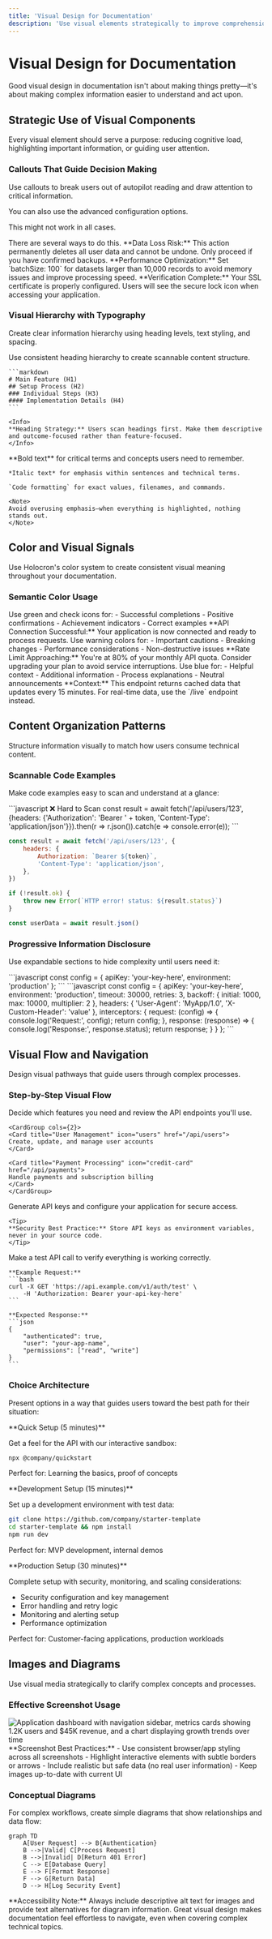 ```yaml
---
title: 'Visual Design for Documentation'
description: 'Use visual elements strategically to improve comprehension, reduce cognitive load, and guide users through complex information.'
---
```


# Visual Design for Documentation

Good visual design in documentation isn't about making things pretty—it's about making complex information easier to understand and act upon.

## Strategic Use of Visual Components

Every visual element should serve a purpose: reducing cognitive load, highlighting important information, or guiding user attention.

### Callouts That Guide Decision Making

Use callouts to break users out of autopilot reading and draw attention to critical information.

<Tabs>
<Tab title="Poor Usage">
<Note>
You can also use the advanced configuration options.
</Note>

<Warning>This might not work in all cases.</Warning>

<Tip>
There are several ways to do this.
</Tip>
</Tab>

<Tab title="Strategic Usage">
<Warning>
**Data Loss Risk:** This action permanently deletes all user data and cannot be undone. Only proceed if you have confirmed backups.
</Warning>

<Tip>
    **Performance Optimization:** Set `batchSize: 100` for datasets larger than
    10,000 records to avoid memory issues and improve processing speed.
</Tip>

<Check>
**Verification Complete:** Your SSL certificate is properly configured. Users will see the secure lock icon when accessing your application.
</Check>
</Tab>
</Tabs>

### Visual Hierarchy with Typography

Create clear information hierarchy using heading levels, text styling, and spacing.

<Steps>
<Step title="Establish clear heading levels">
    Use consistent heading hierarchy to create scannable content structure.

    ```markdown
    # Main Feature (H1)
    ## Setup Process (H2)
    ### Individual Steps (H3)
    #### Implementation Details (H4)
    ```

    <Info>
    **Heading Strategy:** Users scan headings first. Make them descriptive and outcome-focused rather than feature-focused.
    </Info>

</Step>

<Step title="Use emphasis purposefully">
    **Bold text** for critical terms and concepts users need to remember.

    *Italic text* for emphasis within sentences and technical terms.

    `Code formatting` for exact values, filenames, and commands.

    <Note>
    Avoid overusing emphasis—when everything is highlighted, nothing stands out.
    </Note>

</Step>
</Steps>

## Color and Visual Signals

Use Holocron's color system to create consistent visual meaning throughout your documentation.

### Semantic Color Usage

<AccordionGroup>
<Accordion title="Success States (Green/Check)">
Use green and check icons for:
- Successful completions
- Positive confirmations
- Achievement indicators
- Correct examples

<Check>
**API Connection Successful:** Your application is now connected and ready to process requests.
</Check>
</Accordion>

<Accordion title="Warning States (Yellow/Orange)">
Use warning colors for:
- Important cautions
- Breaking changes
- Performance considerations
- Non-destructive issues

<Warning>
**Rate Limit Approaching:** You're at 80% of your monthly API quota. Consider upgrading your plan to avoid service interruptions.
</Warning>
</Accordion>

<Accordion title="Informational States (Blue)">
Use blue for:
- Helpful context
- Additional information
- Process explanations
- Neutral announcements

<Info>
**Context:** This endpoint returns cached data that updates every 15 minutes. For real-time data, use the `/live` endpoint instead.
</Info>
</Accordion>
</AccordionGroup>

## Content Organization Patterns

Structure information visually to match how users consume technical content.

### Scannable Code Examples

Make code examples easy to scan and understand at a glance:

<CodeGroup>
```javascript ❌ Hard to Scan
const result = await fetch('/api/users/123', {headers: {'Authorization': 'Bearer ' + token, 'Content-Type': 'application/json'}}).then(r => r.json()).catch(e => console.error(e));
```

```javascript ✅ Easy to Scan
const result = await fetch('/api/users/123', {
    headers: {
        Authorization: `Bearer ${token}`,
        'Content-Type': 'application/json',
    },
})

if (!result.ok) {
    throw new Error(`HTTP error! status: ${result.status}`)
}

const userData = await result.json()
```

</CodeGroup>

### Progressive Information Disclosure

Use expandable sections to hide complexity until users need it:

<Accordion title="Basic configuration (most users start here)">
```javascript
const config = {
    apiKey: 'your-key-here',
    environment: 'production'
};
```
</Accordion>

<Accordion title="Advanced configuration (when you need more control)">
```javascript
const config = {
    apiKey: 'your-key-here',
    environment: 'production',
    timeout: 30000,
    retries: 3,
    backoff: {
        initial: 1000,
        max: 10000,
        multiplier: 2
    },
    headers: {
        'User-Agent': 'MyApp/1.0',
        'X-Custom-Header': 'value'
    },
    interceptors: {
        request: (config) => {
            console.log('Request:', config);
            return config;
        },
        response: (response) => {
            console.log('Response:', response.status);
            return response;
        }
    }
};
```
</Accordion>

## Visual Flow and Navigation

Design visual pathways that guide users through complex processes.

### Step-by-Step Visual Flow

<Steps>
<Step title="Plan your integration">
    Decide which features you need and review the API endpoints you'll use.

    <CardGroup cols={2}>
    <Card title="User Management" icon="users" href="/api/users">
    Create, update, and manage user accounts
    </Card>

    <Card title="Payment Processing" icon="credit-card" href="/api/payments">
    Handle payments and subscription billing
    </Card>
    </CardGroup>

</Step>

<Step title="Set up authentication">
    Generate API keys and configure your application for secure access.

    <Tip>
    **Security Best Practice:** Store API keys as environment variables, never in your source code.
    </Tip>

</Step>

<Step title="Test your integration">
    Make a test API call to verify everything is working correctly.

    **Example Request:**
    ```bash
    curl -X GET 'https://api.example.com/v1/auth/test' \
        -H 'Authorization: Bearer your-api-key-here'
    ```

    **Expected Response:**
    ```json
    {
        "authenticated": true,
        "user": "your-app-name",
        "permissions": ["read", "write"]
    }
    ```

</Step>
</Steps>

### Choice Architecture

Present options in a way that guides users toward the best path for their situation:

<Tabs>
<Tab title="I'm just exploring">
**Quick Setup (5 minutes)**

Get a feel for the API with our interactive sandbox:

```bash
npx @company/quickstart
```

Perfect for: Learning the basics, proof of concepts

</Tab>

<Tab title="I'm building a prototype">
**Development Setup (15 minutes)**

Set up a development environment with test data:

```bash
git clone https://github.com/company/starter-template
cd starter-template && npm install
npm run dev
```

Perfect for: MVP development, internal demos

</Tab>

<Tab title="I'm going to production">
**Production Setup (30 minutes)**

Complete setup with security, monitoring, and scaling considerations:

- Security configuration and key management
- Error handling and retry logic
- Monitoring and alerting setup
- Performance optimization

Perfect for: Customer-facing applications, production workloads

</Tab>
</Tabs>

## Images and Diagrams

Use visual media strategically to clarify complex concepts and processes.

### Effective Screenshot Usage

<Frame caption='Dashboard overview showing key metrics and navigation'>
    <img
        src='/images/fumadocs.jpeg'
        alt='Application dashboard with navigation sidebar, metrics cards showing 1.2K users and $45K revenue, and a chart displaying growth trends over time'
    />
</Frame>

<Tip>
    **Screenshot Best Practices:** - Use consistent browser/app styling across
    all screenshots - Highlight interactive elements with subtle borders or
    arrows - Include realistic but safe data (no real user information) - Keep
    images up-to-date with current UI
</Tip>

### Conceptual Diagrams

For complex workflows, create simple diagrams that show relationships and data flow:

```mermaid
graph TD
    A[User Request] --> B{Authentication}
    B -->|Valid| C[Process Request]
    B -->|Invalid| D[Return 401 Error]
    C --> E[Database Query]
    E --> F[Format Response]
    F --> G[Return Data]
    D --> H[Log Security Event]
```

<Warning>
    **Accessibility Note:** Always include descriptive alt text for images and
    provide text alternatives for diagram information.
</Warning>

<Check>
    Great visual design makes documentation feel effortless to navigate, even
    when covering complex technical topics.
</Check>
